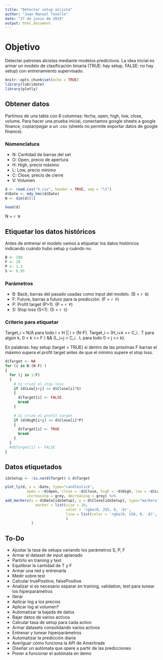 ```yaml
---
title: "Detectar setup alcista"
author: "Juan Manuel Tonello"
date: "27 de junio de 2019"
output: html_document
---
```


# Objetivo
Detectar patrones alcistas mediante modelos predictivos.
La idea inicial es armar un modelo de clasificación binaria (TRUE: hay setup,  FALSE: no hay setup) con entrenamiento supervisado.

```r
knitr::opts_chunk$set(echo = TRUE)
library(lubridate)
library(plotly)
```

## Obtener datos
Partimos de una tabla con 6 columnas: fecha, open, high, low, close, volume.
Para hacer una prueba inicial, conectamos google sheets a google finance, copiar/pegar a un .csv (sheets no permite exportar datos de google finance).

### Nomenclatura
* N: Cantidad de barras del set
* O: Open, precio de apertura
* H: High, precio máximo
* L: Low, precio mínimo
* C: Close, precio de cierre
* V: Volumen

```r
d <- read.csv("X.csv", header = TRUE, sep = "\t")
d$Date <- mdy_hms(d$Date)
N <- dim(d)[1]

head(d)
```
N = `r N`

## Etiquetar los datos históricos
Antes de entrenar el modelo vamos a etiquetar los datos históricos indicando cuándo hubo setup y cuándo no.

```r
B <- 100
F <- 20
P <- 1.3
S <- 0.95
```

### Parámetros 
* B: Back, barras del pasado usadas como input del modelo.  (B = `r B`)
* F: Future, barras a futuro para la predicción.  (F = `r F`)
* P: Profit target (P>1).  (P = `r P`)
* S: Stop loss (S<1).  (S = `r S`)

### Criterio para etiquetar
Target_i = N/A para todo i < H || i > (N-F).
Target_i = (H_i+k >= C_i . T para algún k, 0 < k <= F ) && (L_i+j > C_i . L para todo 0 < j <= k).

En palabras: hay setup (target = TRUE) si dentro de las próximas F barras el máximo supera el profit target antes de que el mínimo supere el stop loss.

```r
d$Target <- NA
for (i in B:(N-F) ) 
{
  for (j in 1:F)
  {
    # Si cruzó el stop loss
    if (d$Low[i+j] <= d$Close[i]*S) 
    {
      d$Target[i] <- FALSE
      break
    }
    
    # Si cruzó el profit target
    if (d$High[i+j] >= d$Close[i]*P)
    {
      d$Target[i] <- TRUE
      break
    }
  }
  #d$Target[i] <- FALSE
}
```

## Datos etiquetados
```r

idxSetup <- !is.na(d$Target) & d$Target

plot_ly(d, x = ~Date, type="candlestick",
          open = ~d$Open, close = ~d$Close, high = ~d$High, low = ~d$Low,
          increasing = grey, decreasing = grey) %>% 
add_markers(x = d$Date[idxSetup], y = d$Close[idxSetup], type="markers", 
              marker = list(size = 10,
                            color = 'rgba(0, 255, 0, .9)',
                            line = list(color = 'rgba(0, 150, 0, .8)', width = 2)
                            )
            )
```

## To-Do
* Ajustar la tasa de setups variando los parámetros S, P, F
* Armar el dataset de input aplanado
* Partirlo en training y test
* Equilibrar la cantidad de T y F
* Armar una red y entrenarla
* Medir sobre test
* Calcular truePositive, falsePositive
* Analizar si es necesario separar en training, validation, test para tunear los hiperparámetros
* Iterar
* Aplicar log a los precios
* Aplicar log al volumen?
* Automatizar la bajada de datos
* Bajar datos de varios activos
* Calcular tasa de setup para cada activo
* Armar datasets consolidando varios activos
* Entrenar y tunear hiperparámetros
* Automatizar la predicción diaria
* Averiguar cómo funciona la API de Ameritrade
* Diseñar un autómata que opere a partir de las predicciones
* Poner a funcionar el autómata en demo

